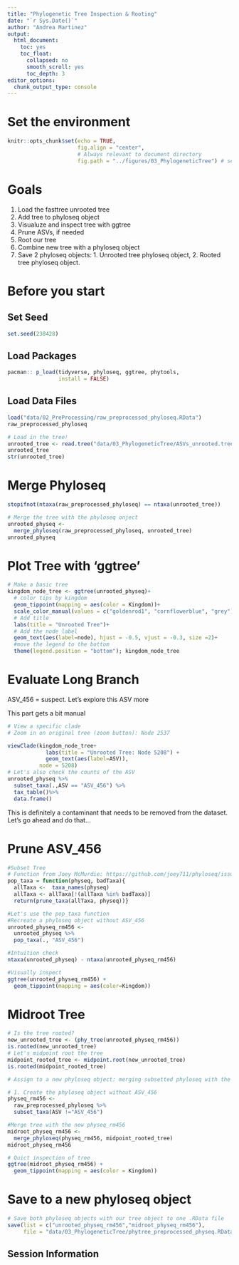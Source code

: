 ```yaml
---
title: "Phylogenetic Tree Inspection & Rooting"
date: "`r Sys.Date()`"
author: "Andrea Martinez"
output: 
  html_document:
    toc: yes
    toc_float:
      collapsed: no
      smooth_scroll: yes
      toc_depth: 3
editor_options: 
  chunk_output_type: console
---
```


# Set the environment
```r
knitr::opts_chunk$set(echo = TRUE, 
                      fig.align = "center",
                      # Always relevant to document directory
                      fig.path = "../figures/03_PhylogeneticTree") # send any figure output to this folder
```
# Goals
1. Load the fasttree unrooted tree
2. Add tree to phyloseq object
3. Visualuze and inspect tree with ggtree
4. Prune ASVs, if needed
5. Root our tree
6. Combine new tree with a phyloseq object
7. Save 2 phyloseq objects: 1. Unrooted tree phyloseq object, 2. Rooted tree phyloseq object.

# Before you start 

## Set Seed
```r
set.seed(238428)
```

## Load Packages
```r
pacman:: p_load(tidyverse, phyloseq, ggtree, phytools, 
                install = FALSE)
```
## Load Data Files
```r
load("data/02_PreProcessing/raw_preprocessed_phyloseq.RData")
raw_preprocessed_phyloseq

# Load in the tree!
unrooted_tree <- read.tree("data/03_PhylogeneticTree/ASVs_unrooted.tree")
unrooted_tree
str(unrooted_tree)
```

# Merge Phyloseq
```r
stopifnot(ntaxa(raw_preprocessed_phyloseq) == ntaxa(unrooted_tree))

# Merge the tree with the phyloseq onject
unrooted_physeq <-
  merge_phyloseq(raw_preprocessed_phyloseq, unrooted_tree)
unrooted_physeq
```

# Plot Tree with 'ggtree'
```r
# Make a basic tree
kingdom_node_tree <- ggtree(unrooted_physeq)+
  # color tips by kingdom
  geom_tippoint(mapping = aes(color = Kingdom))+
  scale_color_manual(values = c("goldenrod1", "cornflowerblue", "grey"))+
  # Add title
  labs(title = "Unrooted Tree")+
  # Add the node label
  geom_text(aes(label=node), hjust = -0.5, vjust = -0.3, size =2)+
  #move the legend to the bottom
  theme(legend.position = "bottom"); kingdom_node_tree
```

# Evaluate Long Branch

ASV_456 = suspect. Let's explore this ASV more

This part gets a bit manual
```r
# View a specific clade
# Zoom in on original tree (zoom button): Node 2537

viewClade(kingdom_node_tree+
            labs(title = "Unrooted Tree: Node 5208") + 
            geom_text(aes(label=ASV)),
          node = 5208)
# Let's also check the counts of the ASV
unrooted_physeq %>%
  subset_taxa(.,ASV == "ASV_456") %>%
  tax_table()%>%
  data.frame()
```

This is definitely a contaminant that needs to be removed from the dataset. Let's go ahead and do that...

# Prune ASV_456

```r
#Subset Tree
# Function from Joey McMurdie: https://github.com/joey711/phyloseq/issues/652
pop_taxa = function(physeq, badTaxa){
  allTaxa <-  taxa_names(physeq)
  allTaxa <- allTaxa[!(allTaxa %in% badTaxa)]
  return(prune_taxa(allTaxa, physeq))}

#Let's use the pop_taxa function
#Recreate a phyloseq object without ASV_456
unrooted_physeq_rm456 <- 
  unrooted_physeq %>%
  pop_taxa(., "ASV_456")

#Intuition check
ntaxa(unrooted_physeq) - ntaxa(unrooted_physeq_rm456)

#Visually inspect
ggtree(unrooted_physeq_rm456) +
  geom_tippoint(mapping = aes(color=Kingdom))
```

# Midroot Tree
```r
# Is the tree rooted?
new_unrooted_tree <- (phy_tree(unrooted_physeq_rm456))
is.rooted(new_unrooted_tree)
# Let's midpoint root the tree
midpoint_rooted_tree <- midpoint.root(new_unrooted_tree)
is.rooted(midpoint_rooted_tree)

# Assign to a new phyloseq object: merging subsetted phyloseq with the new rooted tree

# 1. Create the phyloseq object without ASV_456
physeq_rm456 <- 
  raw_preprocessed_phyloseq %>%
  subset_taxa(ASV !="ASV_456")

#Merge tree with the new physeq_rm456
midroot_physeq_rm456 <- 
  merge_phyloseq(physeq_rm456, midpoint_rooted_tree)
midroot_physeq_rm456

# Quict inspection of tree
ggtree(midroot_physeq_rm456) +
  geom_tippoint(mapping = aes(color = Kingdom))
```

# Save to a new phyloseq object
``` r
# Save both phyloseq objects with our tree object to one .RData file
save(list = c("unrooted_physeq_rm456","midroot_physeq_rm456"),
     file = "data/03_PhylogeneticTree/phytree_preprocessed_physeq.RData")
```



## Session Information

